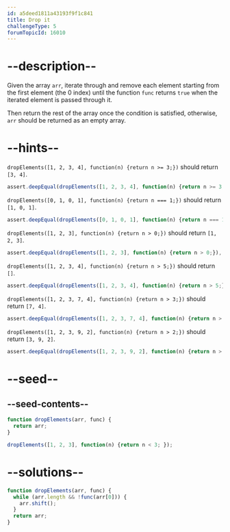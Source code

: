 ```yaml
---
id: a5deed1811a43193f9f1c841
title: Drop it
challengeType: 5
forumTopicId: 16010
---
```


# --description--

Given the array `arr`, iterate through and remove each element starting from the first element (the 0 index) until the function `func` returns `true` when the iterated element is passed through it.

Then return the rest of the array once the condition is satisfied, otherwise, `arr` should be returned as an empty array.

# --hints--

`dropElements([1, 2, 3, 4], function(n) {return n >= 3;})` should return `[3, 4]`.

```js
assert.deepEqual(dropElements([1, 2, 3, 4], function(n) {return n >= 3;}), [3, 4]);
```

`dropElements([0, 1, 0, 1], function(n) {return n === 1;})` should return `[1, 0, 1]`.

```js
assert.deepEqual(dropElements([0, 1, 0, 1], function(n) {return n === 1;}), [1, 0, 1]);
```

`dropElements([1, 2, 3], function(n) {return n > 0;})` should return `[1, 2, 3]`.

```js
assert.deepEqual(dropElements([1, 2, 3], function(n) {return n > 0;}), [1, 2, 3]);
```

`dropElements([1, 2, 3, 4], function(n) {return n > 5;})` should return `[]`.

```js
assert.deepEqual(dropElements([1, 2, 3, 4], function(n) {return n > 5;}), []);
```

`dropElements([1, 2, 3, 7, 4], function(n) {return n > 3;})` should return `[7, 4]`.

```js
assert.deepEqual(dropElements([1, 2, 3, 7, 4], function(n) {return n > 3;}), [7, 4]);
```

`dropElements([1, 2, 3, 9, 2], function(n) {return n > 2;})` should return `[3, 9, 2]`.

```js
assert.deepEqual(dropElements([1, 2, 3, 9, 2], function(n) {return n > 2;}), [3, 9, 2]);
```

# --seed--

## --seed-contents--

```js
function dropElements(arr, func) {
  return arr;
}

dropElements([1, 2, 3], function(n) {return n < 3; });
```

# --solutions--

```js
function dropElements(arr, func) {
  while (arr.length && !func(arr[0])) {
    arr.shift();
  }
  return arr;
}
```

